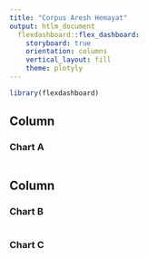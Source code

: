 ```yaml
---
title: "Corpus Aresh Hemayat"
output: htlm_document
  flexdashboard::flex_dashboard:
    storyboard: true
    orientation: columns
    vertical_layout: fill
    theme: plotyly
---
```


```r
library(flexdashboard)
```

Column {data-width=650}
-----------------------------------------------------------------------

### Chart A

```r

```

Column {data-width=350}
-----------------------------------------------------------------------

### Chart B

```r

```

### Chart C

```r

```

